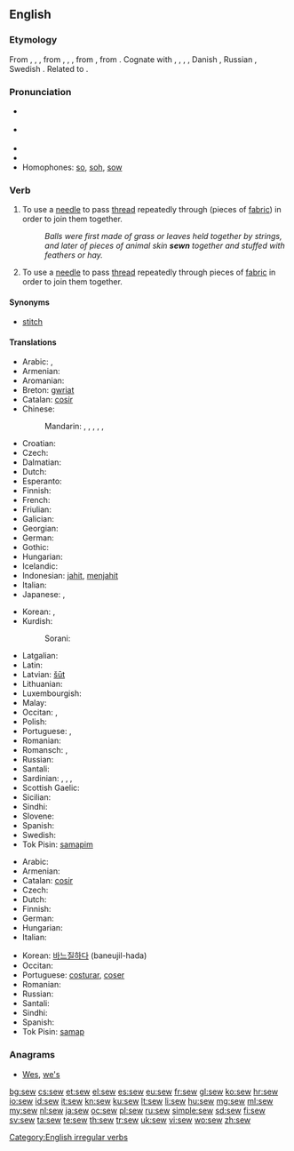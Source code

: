 ==English==

===Etymology===
From {{etyl|enm}} {{term|sewen|lang=enm}}, {{term|seowen|lang=enm}}, {{term|sowen|lang=enm}}, from {{etyl|ang}} {{term|siwian|sīwian|lang=ang}}, {{term|seowian|sēowian|lang=ang}}, {{term|seowan|sēowan|to sew, mend, patch, knit together, link, unite|lang=ang}}, from {{proto|Germanic|siwjanan|to sew|lang=en}}, from {{proto|Indo-European|sīw-|to sew|lang=en}}. Cognate with {{etyl|sco|-}} {{term|sew||to sew|lang=sco}}, {{etyl|frr|-}} {{term|saie|lang=frr}}, {{term|sei||to sew|lang=frr}}, {{etyl|frs|-}} {{term|säie||to sew|lang=frs}}, Danish {{term|sy|lang=da}}, Russian {{term|шить|lang=ru}}, Swedish {{term|sy|lang=sv}}. Related to {{l|en|seam}}.

===Pronunciation===
* {{a|UK}} {{IPA|/səʊ/}}
* {{a|US}} {{IPA|/soʊ/}}
* {{audio|en-us-sew.ogg|Audio (US)}}
* {{rhymes|əʊ}}
* Homophones: [[so]], [[soh]], [[sow]] {{qualifier|sense 2}}

===Verb===
{{en-verb|sews|sewing|sewed|'''[[sewn]]''' ''or'' '''[[sewed]]''' or (''obsolete'') [[sewen]]}}

# {{transitive}} To use a [[needle]] to pass [[thread]] repeatedly through (pieces of [[fabric]]) in order to join them together.
#: ''Balls were first made of grass or leaves held together by strings, and later of pieces of animal skin '''sewn''' together and stuffed with feathers or hay.''
# {{intransitive}} To use a [[needle]] to pass [[thread]] repeatedly through pieces of [[fabric]] in order to join them together.

====Synonyms====
* [[stitch]]

====Translations====
{{trans-top|(transitive) use a needle}}
* Arabic: {{t|ar|خيط|tr=xáyyaṭa}},  {{t-|ar|قطب|tr=qáṭṭaba}}
* Armenian: {{t-|hy|կարել|tr=karel}}
* Aromanian: {{tø|rup|cos}}
* Breton: [[gwriat]]
* Catalan: [[cosir]]
* Chinese:
*: Mandarin: {{t|zh|縫|sc=Hani}}, {{t|zh|缝|tr=féng|sc=Hani}}, {{t|zh|縫製|sc=Hani}}, {{t|zh|缝制|tr=féngzhì|sc=Hani}}, {{t|zh|縫紉|sc=Hani}}, {{t|zh|缝纫|tr=féngrèn|sc=Hani}}
* Croatian: {{t+|hr|šivati}}
* Czech: {{t-|cs|šít}}
* Dalmatian: {{tø|dlm|coser}}
* Dutch: {{t+|nl|naaien}}
* Esperanto: {{t+|eo|kudri|xs=Esperanto}}
* Finnish: {{t+|fi|ommella}}
* French: {{t+|fr|coudre}}
* Friulian: {{tø|fur|cusî}}
* Galician: {{t+|gl|coser|xs=Galician}}
* Georgian: {{t|ka|კერვა|tr=kerva|sc=Geor}}
* German: {{t+|de|nähen}}
* Gothic: {{tø|got|𐍃𐌹𐌿𐌾𐌰𐌽|sc=Goth|tr=siujan}}
* Hungarian: {{t+|hu|varr}}
* Icelandic: {{t+|is|sauma}}
* Indonesian: [[jahit]], [[jahit|menjahit]]
* Italian: {{t+|it|cucire}}
* Japanese: {{t|ja|縫う|tr=ぬう, nuu|sc=Jpan}}, {{t|ja|縫製|tr=ほうせいする, hōsei-suru|alt=縫製する|sc=Jpan}}
{{trans-mid}}
* Korean: {{t|ko|깁다|tr=gipda|sc=Kore}}, {{t|ko|꿰매다|tr=kkwemaeda|sc=Kore}}
* Kurdish:
*: Sorani: {{ku-Arab|[[دوورین]]}}
* Latgalian: {{tø|ltg|šyut}}
* Latin: {{t+|la|suo|alt=suō}}
* Latvian: [[šūt]]
* Lithuanian: {{t|lt|siūti}}
* Luxembourgish: {{t|lb|bitzen}}
* Malay: {{t|ms|jahit}}
* Occitan: {{t+|oc|cordurar|xs=Occitan}},  {{t+|oc|cóser|xs=Occitan}}
* Polish: {{t+|pl|szyć}}
* Portuguese: {{t+|pt|costurar}}, {{t+|pt|coser}}
* Romanian: {{t-|ro|coase}}
* Romansch: {{t|rm|cuser|xs=Romansch}}, {{t|rm|cusir}}
* Russian: {{t+|ru|шить|tr=šit’}} {{impf}}
* Santali: {{tø|sat|ᱨᱳᱜ|tr=rok'|sc=Olck}}
* Sardinian: {{t|sc|cosie}}, {{t|sc|cosire}}, {{t|sc|cusiri}}, {{t|sc|cusire}}
* Scottish Gaelic: {{t|gd|fuaigheil}}
* Sicilian: {{t|scn|cùsiri}}
* Sindhi: {{sd-Arab|[[سِبَڻُ]]}}
* Slovene: {{t-|sl|šiti}}
* Spanish: {{t+|es|coser}}
* Swedish: {{t+|sv|sy}}
* Tok Pisin: [[samapim]]
{{trans-bottom}}

{{trans-top|(intransitive) use a needle}}
* Arabic: {{t|ar|خاط|tr=xāṭa|sc=Arab}}
* Armenian: {{t-|hy|կարել|tr=karel}}
* Catalan: [[cosir]]
* Czech: {{t|cs|šít}}
* Dutch: {{t+|nl|naaien}}
* Finnish: {{t+|fi|ommella}}
* German: {{t+|de|nähen}}
* Hungarian: {{t+|hu|varr}}
* Italian: {{t+|it|cucire}}
{{trans-mid}}
* Korean: [[바느질하다]] (baneujil-hada)
* Occitan: {{t+|oc|cóser|xs=Occitan}}
* Portuguese: [[costurar]], [[coser]]
* Romanian: {{t-|ro|coase}}
* Russian: {{t+|ru|шить|tr=šit’}} {{impf}}
* Santali: {{tø|sat|ᱨᱳᱜ|tr=rok'|sc=Olck}}
* Sindhi: {{sd-Arab|[[سِبَڻُ]]}}
* Spanish: {{t+|es|coser}}
* Tok Pisin: [[samap]]
{{trans-bottom}}

===Anagrams===
* [[Wes#English|Wes]], [[we's#English|we's]]

[[Category:English irregular verbs]]

[[bg:sew]]
[[cs:sew]]
[[et:sew]]
[[el:sew]]
[[es:sew]]
[[eu:sew]]
[[fr:sew]]
[[gl:sew]]
[[ko:sew]]
[[hr:sew]]
[[io:sew]]
[[id:sew]]
[[it:sew]]
[[kn:sew]]
[[ku:sew]]
[[lt:sew]]
[[li:sew]]
[[hu:sew]]
[[mg:sew]]
[[ml:sew]]
[[my:sew]]
[[nl:sew]]
[[ja:sew]]
[[oc:sew]]
[[pl:sew]]
[[ru:sew]]
[[simple:sew]]
[[sd:sew]]
[[fi:sew]]
[[sv:sew]]
[[ta:sew]]
[[te:sew]]
[[th:sew]]
[[tr:sew]]
[[uk:sew]]
[[vi:sew]]
[[wo:sew]]
[[zh:sew]]